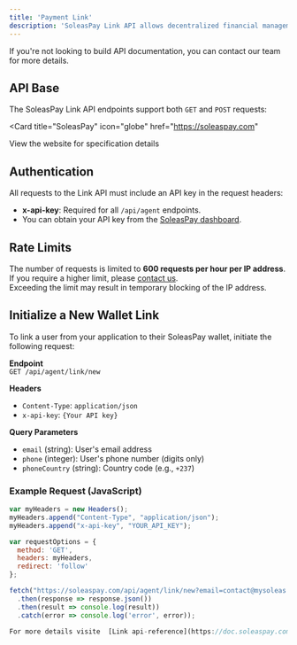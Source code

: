 ```yaml
---
title: 'Payment Link'
description: 'SoleasPay Link API allows decentralized financial management within partner applications, offering flexible integration with a partner wallet while preserving your business logic.'
---
```


<Note>
  If you're not looking to build API  documentation, you can contact
  our team for more details.
</Note>

## API Base

The SoleasPay Link API endpoints support both `GET` and `POST` requests:

<Card
  title="SoleasPay"
  icon="globe"
  href="https://soleaspay.com"
>
  View the website for specification details
</Card>

## Authentication

All requests to the Link API must include an API key in the request headers:

- **x-api-key**: Required for all `/api/agent` endpoints.
- You can obtain your API key from the [SoleasPay dashboard](https://soleaspay.com).

## Rate Limits

The number of requests is limited to **600 requests per hour per IP address**.  
If you require a higher limit, please [contact us](https://soleaspay.com).  
Exceeding the limit may result in temporary blocking of the IP address.

## Initialize a New Wallet Link

To link a user from your application to their SoleasPay wallet, initiate the following request:

**Endpoint**  
`GET /api/agent/link/new`

**Headers**
- `Content-Type`: `application/json`
- `x-api-key`: `{Your API key}`

**Query Parameters**
- `email` (string): User's email address
- `phone` (integer): User's phone number (digits only)
- `phoneCountry` (string): Country code (e.g., `+237`)

### Example Request (JavaScript)

```javascript
var myHeaders = new Headers();
myHeaders.append("Content-Type", "application/json");
myHeaders.append("x-api-key", "YOUR_API_KEY");

var requestOptions = {
  method: 'GET',
  headers: myHeaders,
  redirect: 'follow'
};

fetch("https://soleaspay.com/api/agent/link/new?email=contact@mysoleas.com&phone=693000000&phoneCountry=+237", requestOptions)
  .then(response => response.json())
  .then(result => console.log(result))
  .catch(error => console.log('error', error));

For more details visite  [Link api-reference](https://doc.soleaspay.com/link/endpoint/initWallet). 